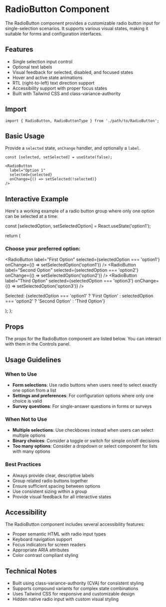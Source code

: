 
<Meta of={RadioButtonStories} title="Components/RadioButton/Documentation" />

# RadioButton Component

The RadioButton component provides a customizable radio button input for single-selection scenarios. It supports various visual states, making it suitable for forms and configuration interfaces.

## Features

- Single selection input control
- Optional text labels
- Visual feedback for selected, disabled, and focused states
- Hover and active state animations
- RTL (right-to-left) text direction support
- Accessibility support with proper focus states
- Built with Tailwind CSS and class-variance-authority

## Import

```tsx
import { RadioButton, RadioButtonType } from './path/to/RadioButton';
```

## Basic Usage

Provide a `selected` state, `onChange` handler, and optionally a `label`.

```tsx
const [selected, setSelected] = useState(false);

<RadioButton
  label="Option 1"
  selected={selected}
  onChange={() => setSelected(!selected)}
/>
```

## Interactive Example

Here's a working example of a radio button group where only one option can be selected at a time:

  const [selectedOption, setSelectedOption] = React.useState('option1');
  
  return (
    <div className="space-y-4 p-4 bg-[#101010] rounded-lg">
      <h3 className="text-[#ffffff] font-medium mb-3">Choose your preferred option:</h3>
      <div className="space-y-3">
        <RadioButton
          label="First Option"
          selected={selectedOption === 'option1'}
          onChange={() => setSelectedOption('option1')}
        />
        <RadioButton
          label="Second Option"
          selected={selectedOption === 'option2'}
          onChange={() => setSelectedOption('option2')}
        />
        <RadioButton
          label="Third Option"
          selected={selectedOption === 'option3'}
          onChange={() => setSelectedOption('option3')}
        />
      </div>
      <p className="text-[#ffffff] text-sm mt-4">
        Selected: {selectedOption === 'option1' ? 'First Option' : 
                   selectedOption === 'option2' ? 'Second Option' : 'Third Option'}
      </p>
    </div>
  );
};

<RadioButtonGroup />

## Props

The props for the RadioButton component are listed below. You can interact with them in the Controls panel.

<Controls />

## Usage Guidelines

### When to Use

- **Form selections**: Use radio buttons when users need to select exactly one option from a list
- **Settings and preferences**: For configuration options where only one choice is valid
- **Survey questions**: For single-answer questions in forms or surveys

### When Not to Use

- **Multiple selections**: Use checkboxes instead when users can select multiple options
- **Binary choices**: Consider a toggle or switch for simple on/off decisions
- **Too many options**: Consider a dropdown or select component for lists with many options

### Best Practices

- Always provide clear, descriptive labels
- Group related radio buttons together
- Ensure sufficient spacing between options
- Use consistent sizing within a group
- Provide visual feedback for all interactive states

## Accessibility

The RadioButton component includes several accessibility features:

- Proper semantic HTML with radio input types
- Keyboard navigation support
- Focus indicators for screen readers
- Appropriate ARIA attributes
- Color contrast compliant styling

## Technical Notes

- Built using class-variance-authority (CVA) for consistent styling
- Supports compound variants for complex state combinations
- Uses Tailwind CSS for responsive and customizable design
- Hidden native radio input with custom visual styling
